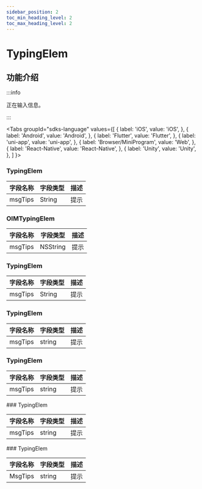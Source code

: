 ```yaml
---
sidebar_position: 2
toc_min_heading_level: 2
toc_max_heading_level: 2
---
```


# TypingElem

## 功能介绍

:::info

正在输入信息。

:::

<Tabs
groupId="sdks-language"
values={[
{ label: 'iOS', value: 'iOS', },
{ label: 'Android', value: 'Android', },
{ label: 'Flutter', value: 'Flutter', },
{ label: 'uni-app', value: 'uni-app', },
{ label: 'Browser/MiniProgram', value: 'Web', },
{ label: 'React-Native', value: 'React-Native', },
{ label: 'Unity', value: 'Unity', },
]
}>

<TabItem value="Flutter">

### TypingElem

| 字段名称 | 字段类型 | 描述 |
| -------- | -------- | ---- |
| msgTips  | String | 提示 |

</TabItem>

<TabItem value="iOS">

### OIMTypingElem

| 字段名称 | 字段类型 | 描述 |
| -------- | -------- | ---- |
| msgTips  | NSString | 提示 |

</TabItem>

<TabItem value="Android">

### TypingElem

| 字段名称 | 字段类型 | 描述 |
| -------- | -------- | ---- |
| msgTips  | String | 提示 |

</TabItem>

<TabItem value="Web">

### TypingElem

| 字段名称 | 字段类型 | 描述 |
| -------- | -------- | ---- |
| msgTips  | string   | 提示 |

</TabItem>

<TabItem value="uni-app">

### TypingElem

| 字段名称 | 字段类型 | 描述 |
| -------- | -------- | ---- |
| msgTips  | string   | 提示 |

</TabItem>
<TabItem value="React-Native">
### TypingElem

| 字段名称 | 字段类型 | 描述 |
| -------- | -------- | ---- |
| msgTips  | string   | 提示 |

</TabItem>

<TabItem value="Unity">
### TypingElem

| 字段名称 | 字段类型 | 描述 |
| -------- | -------- | ---- |
| MsgTips  | string | 提示 |

</TabItem>



</Tabs>
